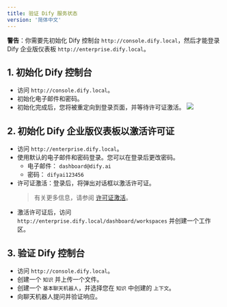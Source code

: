 ```yaml
---
title: 验证 Dify 服务状态
version: '简体中文'
---
```


**警告**：你需要先初始化 Dify 控制台 `http://console.dify.local`，然后才能登录 Dify 企业版仪表板 `http://enterprise.dify.local`。

## 1. 初始化 Dify 控制台
- 访问 `http://console.dify.local`。
- 初始化电子邮件和密码。
- 初始化完成后，您将被重定向到登录页面，并等待许可证激活。
![](/images/license-inactive.png)

## 2. 初始化 Dify 企业版仪表板以激活许可证
- 访问 `http://enterprise.dify.local`。
- 使用默认的电子邮件和密码登录。您可以在登录后更改密码。
    - 电子邮件： `dashboard@dify.ai`
    - 密码： `difyai123456`
- 许可证激活：登录后，将弹出对话框以激活许可证。
    > 有关更多信息，请参阅 [许可证激活](/en-us/deployment/advanced-configuration/license-activation)。
- 激活许可证后，访问 `http://enterprise.dify.local/dashboard/workspaces` 并创建一个工作区。

## 3. 验证 Dify 控制台
- 访问 `http://console.dify.local`。
- 创建一个 `知识` 并上传一个文件。
- 创建一个 `基本聊天机器人`，并选择您在 `知识` 中创建的 `上下文`。
- 向聊天机器人提问并验证响应。

